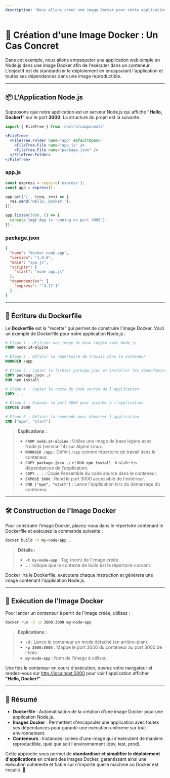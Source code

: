 ```yaml
---
description: "Nous allons créer une image Docker pour cette application afin de l'exécuter dans un conteneur. L'objectif est d'empaqueter cette application, avec toutes ses dépendances, dans une image Docker que nous pourrons exécuter sur n'importe quel système."
---
```

# 🚀 Création d'une Image Docker : Un Cas Concret

Dans cet exemple, nous allons empaqueter une application web simple en Node.js dans une image Docker afin de l'exécuter dans un conteneur. L'objectif est de standardiser le déploiement en encapsulant l'application et toutes ses dépendances dans une image reproductible.

---

## 📦 L'Application Node.js

Supposons que notre application est un serveur Node.js qui affiche **"Hello, Docker!"** sur le port **3000**. La structure du projet est la suivante :

```jsx
import { FileTree } from 'nextra/components'

<FileTree>
  <FileTree.Folder name="app" defaultOpen>
    <FileTree.File name="app.js" />
    <FileTree.File name="package.json" />
  </FileTree.Folder>
</FileTree>
```

### **app.js**  
```javascript
const express = require('express');
const app = express();

app.get('/', (req, res) => {
  res.send('Hello, Docker!');
});

app.listen(3000, () => {
  console.log('App is running on port 3000');
});
```

### **package.json**  
```json
{
  "name": "docker-node-app",
  "version": "1.0.0",
  "main": "app.js",
  "scripts": {
    "start": "node app.js"
  },
  "dependencies": {
    "express": "^4.17.1"
  }
}
```

---

## 🔧 Écriture du Dockerfile

Le **Dockerfile** est la "recette" qui permet de construire l'image Docker. Voici un exemple de Dockerfile pour notre application Node.js :

```Dockerfile
# Étape 1 : Utiliser une image de base légère avec Node.js
FROM node:14-alpine

# Étape 2 : Définir le répertoire de travail dans le conteneur
WORKDIR /app

# Étape 3 : Copier le fichier package.json et installer les dépendances
COPY package.json ./
RUN npm install

# Étape 4 : Copier le reste du code source de l'application
COPY . .

# Étape 5 : Exposer le port 3000 pour accéder à l'application
EXPOSE 3000

# Étape 6 : Définir la commande pour démarrer l'application
CMD ["npm", "start"]
```

> **Explications :**  
> - **`FROM node:14-alpine`** : Utilise une image de base légère avec Node.js (version 14) sur Alpine Linux.  
> - **`WORKDIR /app`** : Définit `/app` comme répertoire de travail dans le conteneur.  
> - **`COPY package.json ./`** et **`RUN npm install`** : Installe les dépendances de l'application.  
> - **`COPY . .`** : Copie l'ensemble du code source dans le conteneur.  
> - **`EXPOSE 3000`** : Rend le port 3000 accessible de l'extérieur.  
> - **`CMD ["npm", "start"]`** : Lance l'application lors du démarrage du conteneur.

---

## 🛠️ Construction de l'Image Docker

Pour construire l'image Docker, placez-vous dans le répertoire contenant le Dockerfile et exécutez la commande suivante :

```bash
docker build -t my-node-app .
```

> **Détails :**  
> - **`-t my-node-app`** : Tag (nom) de l'image créée.  
> - **`.`** : Indique que le contexte de build est le répertoire courant.

Docker lira le Dockerfile, exécutera chaque instruction et générera une image contenant l'application Node.js.

---

## 🚀 Exécution de l'Image Docker

Pour lancer un conteneur à partir de l'image créée, utilisez :

```bash
docker run -d -p 3000:3000 my-node-app
```

> **Explications :**  
> - **`-d`** : Lance le conteneur en mode détaché (en arrière-plan).  
> - **`-p 3000:3000`** : Mappe le port 3000 du conteneur au port 3000 de l'hôte.  
> - **`my-node-app`** : Nom de l'image à utiliser.

Une fois le conteneur en cours d'exécution, ouvrez votre navigateur et rendez-vous sur [http://localhost:3000](http://localhost:3000) pour voir l'application afficher **"Hello, Docker!"**.

---

## 📌 Résumé

- **Dockerfile** : Automatisation de la création d'une image Docker pour une application Node.js.
- **Images Docker** : Permettent d'encapsuler une application avec toutes ses dépendances pour garantir une exécution uniforme sur tout environnement.
- **Conteneurs** : Instances isolées d'une image qui s'exécutent de manière reproductible, quel que soit l'environnement (dev, test, prod).

Cette approche vous permet de **standardiser et simplifier le déploiement d'applications** en créant des images Docker, garantissant ainsi une exécution cohérente et fiable sur n'importe quelle machine où Docker est installé. 🚀